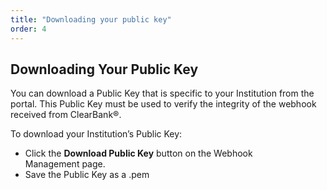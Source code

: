 ```yaml
---
title: "Downloading your public key"
order: 4
---
```


## Downloading Your Public Key

You can download a Public Key that is specific to your Institution from the portal. This Public Key must be used to verify the integrity of the webhook received from ClearBank®.

To download your Institution’s Public Key:
- Click the **Download Public Key** button on the Webhook Management page.
- Save the Public Key as a .pem
